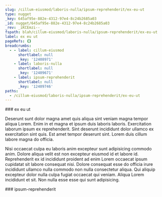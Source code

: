 ```yaml
---
slug: /cillum-eiusmod/laboris-nulla/ipsum-reprehenderit/ex-eu-ut
type: nugget
_key: 645af95e-882e-4312-97e4-8c24b2685a03
_id: nugget/645af95e-882e-4312-97e4-8c24b2685a03
_rev: _iKCEmzi--_
fspath: blah/cillum-eiusmod/laboris-nulla/ipsum-reprehenderit/ex-eu-ut.md
label: ex eu ut
pageRefs: {}
breadcrumbs:
  - - label: cillum-eiusmod
      shortlabel: null
      _key: '12408971'
    - label: laboris-nulla
      shortlabel: null
      _key: '12409671'
    - label: ipsum-reprehenderit
      shortlabel: null
      _key: '12409746'
paths:
  - /cillum-eiusmod/laboris-nulla/ipsum-reprehenderit/ex-eu-ut
---
```


<NuggetArea>
<Nugget slug="/cillum-eiusmod/laboris-nulla/ipsum-reprehenderit/ex-eu-ut" type="nugget" _key="645af95e-882e-4312-97e4-8c24b2685a03" _id="nugget/645af95e-882e-4312-97e4-8c24b2685a03" _rev="_iKCEmzi--_" fspath="blah/cillum-eiusmod/laboris-nulla/ipsum-reprehenderit/ex-eu-ut.md" label="ex eu ut" paths="/cillum-eiusmod/laboris-nulla/ipsum-reprehenderit/ex-eu-ut">
<NuggetBody>
### ex eu ut

Deserunt sunt dolor magna amet quis aliqua sint veniam magna tempor aliqua Lorem. Enim in et magna et ipsum duis laboris laboris. Exercitation laborum ipsum ex reprehenderit. Sint deserunt incididunt dolor ullamco ex exercitation sint quis. Est amet tempor deserunt sint. Lorem duis cillum labore magna do officia.

Nisi occaecat culpa eu laboris anim excepteur sunt adipisicing commodo anim. Dolore aliqua velit est non excepteur eiusmod id et labore id. Reprehenderit ex id incididunt proident ad enim Lorem occaecat ipsum cupidatat sit labore consequat nisi. Dolore consequat esse do officia irure incididunt ullamco nulla commodo non nulla consectetur aliqua. Qui aliquip excepteur dolor nulla culpa fugiat occaecat qui veniam. Aliqua Lorem incididunt et sit. Non nulla esse esse qui sunt adipisicing.

</NuggetBody>
<Breadcrumbs>
<Crumbs>
<Crumb _key="12408971" label="cillum-eiusmod" /><Crumb _key="12409671" label="laboris-nulla" /><Crumb _key="12409746" label="ipsum-reprehenderit" />
</Crumbs>
</Breadcrumbs>
</Nugget>

<NuggetsInbound>
</NuggetsInbound>
<NuggetsOutbound>
</NuggetsOutbound>
</NuggetArea>
<PassagesInbound>
<Passage direction="inbound" type="passage" _key="12409746" _id="passage/12409746" _rev="_iKCEmzW--_" label="ipsum-reprehenderit" passage="ipsum-reprehenderit" fspath="blah/cillum-eiusmod/laboris-nulla/ipsum-reprehenderit" paths="/cillum-eiusmod/laboris-nulla/ipsum-reprehenderit" slug="/cillum-eiusmod/laboris-nulla/ipsum-reprehenderit">
<NuggetBody>
### ipsum-reprehenderit

</NuggetBody>
<Breadcrumbs>
<Crumbs>
<Crumb _key="12408971" label="cillum-eiusmod" /><Crumb _key="12409671" label="laboris-nulla" />
</Crumbs>
</Breadcrumbs>
</Passage>

</PassagesInbound>
<PassagesOutbound>
</PassagesOutbound>